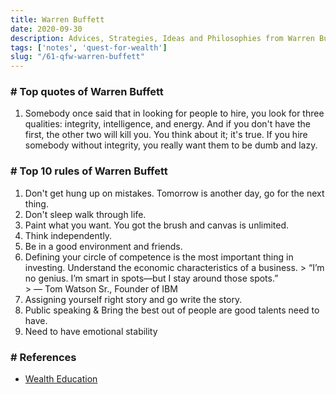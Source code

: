 ```yaml
---
title: Warren Buffett
date: 2020-09-30
description: Advices, Strategies, Ideas and Philosophies from Warren Buffett
tags: ['notes', 'quest-for-wealth']
slug: "/61-qfw-warren-buffett"
---
```


### # Top quotes of Warren Buffett

1. Somebody once said that in looking for people to hire, you look for three qualities: integrity, intelligence, and energy. And if you don't have the first, the other two will kill you. You think about it; it's true. If you hire somebody without integrity, you really want them to be dumb and lazy.

### # Top 10 rules of Warren Buffett

  1. Don't get hung up on mistakes. Tomorrow is another day, go for the next thing. 
  2. Don't sleep walk through life. 
  3. Paint what you want. You got the brush and canvas is unlimited. 
  4. Think independently.  
  5. Be in a good environment and friends. 
  6. Defining your circle of competence is the most important thing in investing. Understand the economic characteristics of a business. 
    > “I’m no genius. I’m smart in spots—but I stay around those spots.”     
    > — Tom Watson Sr., Founder of IBM
  7. Assigning yourself right story and go write the story. 
  8. Public speaking & Bring the best out of people are good talents need to have. 
  9. Need to have emotional stability


### # References
* [Wealth Education](../40-wealth-education)